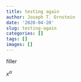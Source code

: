 ```yaml
---
title: testing again
author: Joseph T. Ornstein
date: '2020-04-20'
slug: testing-again
categories: []
tags: []
images: []
---
```


filler

$x^\alpha$